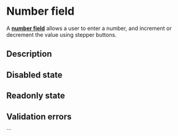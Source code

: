 

<Meta of={NumberFieldStories} />

# Number field

A <a href="https://react-spectrum.adobe.com/react-aria/NumberField.html#numberfield" target="_blank">**number field**</a> allows a user to enter a number, and increment or decrement the value using stepper buttons.

<Canvas of={NumberFieldStories.BasicExample} />

## Description

<Canvas of={NumberFieldStories.NumberFieldDescription} />

## Disabled state

<Canvas of={NumberFieldStories.DisabledState} />

## Readonly state

<Canvas of={NumberFieldStories.ReadOnlyState} />

## Validation errors

<Canvas of={NumberFieldStories.ValidationErrors} />
```